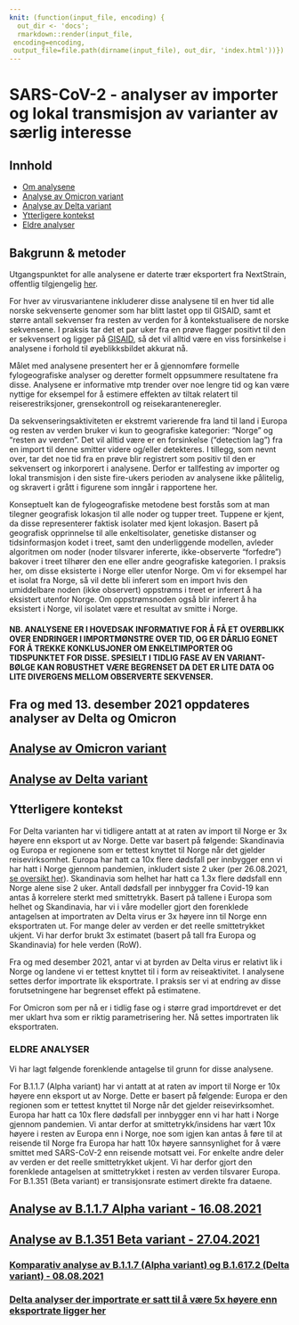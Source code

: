 ```yaml
---
knit: (function(input_file, encoding) {
  out_dir <- 'docs';
  rmarkdown::render(input_file,
 encoding=encoding,
 output_file=file.path(dirname(input_file), out_dir, 'index.html'))})
---
```


# SARS-CoV-2 - analyser av importer og lokal transmisjon av varianter av særlig interesse

## Innhold
-   [Om analysene](#bakgrunn-&-metoder)
-   [Analyse av Omicron variant](#analyse-av-omicron-variant)
-   [Analyse av Delta variant](#analyse-av-delta-variant)
-   [Ytterligere kontekst](#ytterligere-kontekst)
-   [Eldre analyser](#eldre-analyser)


## Bakgrunn & metoder

Utgangspunktet for alle analysene er daterte trær eksportert fra NextStrain, offentlig tilgjengelig [her](https://nextstrain.org/groups/niph/ncov/). 

For hver av virusvariantene inkluderer disse analysene til en hver tid alle norske sekvenserte genomer som har blitt lastet opp til GISAID, samt et større antall sekvenser fra resten av verden for å kontekstualisere de norske sekvensene. I praksis tar det et par uker fra en prøve flagger positivt til den er sekvensert og ligger på [GISAID](https://www.gisaid.org/), så det vil alltid være en viss forsinkelse i analysene i forhold til øyeblikksbildet akkurat nå. 

Målet med analysene presentert her er å gjennomføre formelle fylogeografiske analyser og deretter formelt oppsummere resultatene fra disse. Analysene er informative mtp trender over noe lengre tid og kan være nyttige for eksempel for å estimere effekten av tiltak relatert til reiserestriksjoner, grensekontroll og reisekaranteneregler. 

Da sekvenseringsaktiviteten er ekstremt varierende fra land til land i Europa og resten av verden bruker vi kun to geografiske kategorier: “Norge” og “resten av verden”. Det vil alltid være er en forsinkelse (“detection lag”) fra en import til denne smitter videre og/eller detekteres. I tillegg, som nevnt over, tar det noe tid fra en prøve blir registrert som positiv til den er sekvensert og inkorporert i analysene. Derfor er tallfesting av importer og lokal transmisjon i den siste fire-ukers perioden av analysene ikke pålitelig, og skravert i grått i figurene som inngår i rapportene her.

Konseptuelt kan de fylogeografiske metodene best forstås som at man tilegner geografisk lokasjon til alle noder og tupper treet. Tuppene er kjent, da disse representerer faktisk isolater med kjent lokasjon. Basert på geografisk opprinnelse til alle enkeltisolater, genetiske distanser og tidsinformasjon kodet i treet, samt den underliggende modellen, avleder algoritmen om noder (noder tilsvarer infererte, ikke-observerte “forfedre”) bakover i treet tilhører den ene eller andre geografiske kategorien. I praksis her, om disse eksisterte i Norge eller utenfor Norge. Om vi for eksempel har et isolat fra Norge, så vil dette bli inferert som en import hvis den umiddelbare noden (ikke observert) oppstrøms i treet er inferert å ha eksistert utenfor Norge. Om oppstrømsnoden også blir inferert å ha eksistert i Norge, vil isolatet være et resultat av smitte i Norge.

#### NB. ANALYSENE ER I HOVEDSAK INFORMATIVE FOR Å FÅ ET OVERBLIKK OVER ENDRINGER I IMPORTMØNSTRE OVER TID, OG ER DÅRLIG EGNET FOR Å TREKKE KONKLUSJONER OM ENKELTIMPORTER OG TIDSPUNKTET FOR DISSE. SPESIELT I TIDLIG FASE AV EN VARIANT-BØLGE KAN ROBUSTHET VÆRE BEGRENSET DA DET ER LITE DATA OG LITE DIVERGENS MELLOM OBSERVERTE SEKVENSER.

## Fra og med 13. desember 2021 oppdateres analyser av Delta og Omicron
 

## [Analyse av Omicron variant](https://github.com/folkehelseinstituttet/SARS-CoV-2_phylogeo/blob/main/docs/Analyses/Omicron/Omicron.html)

## [Analyse av Delta variant](https://github.com/folkehelseinstituttet/SARS-CoV-2_phylogeo/blob/main/Delta/Delta_equal_rates.md)


## Ytterligere kontekst

For Delta varianten har vi tidligere antatt at at raten av import til Norge er 3x høyere enn eksport ut av Norge. Dette var basert på følgende: Skandinavia og Europa er regionene som er tettest knyttet til Norge når det gjelder reisevirksomhet. Europa har hatt ca 10x flere dødsfall per innbygger enn vi har hatt i Norge gjennom pandemien, inkludert siste 2 uker (per 26.08.2021, [se oversikt her](https://github.com/folkehelseinstituttet/SARS-CoV-2_phylogeo/blob/main/Data/Europe_deaths_prev14days_2021-08-26.csv)). Skandinavia som helhet har hatt ca 1.3x flere dødsfall enn Norge alene sise 2 uker. Antall dødsfall per innbygger fra Covid-19 kan antas å korrelere sterkt med smittetrykk. Basert på tallene i Europa som helhet og Skandinavia, har vi i våre modeller gjort den forenklede antagelsen at importraten av Delta virus er 3x høyere inn til Norge enn eksportraten ut. For mange deler av verden er det reelle smittetrykket ukjent. Vi har derfor brukt 3x estimatet (basert på tall fra Europa og Skandinavia) for hele verden (RoW). 

Fra og med desember 2021, antar vi at byrden av Delta virus er relativt lik i Norge og landene vi er tettest knyttet til i form av reiseaktivitet. I analysene settes derfor importrate lik eksportrate. I praksis ser vi at endring av disse forutsetningene har begrenset effekt på estimatene.

For Omicron som per nå er i tidlig fase og i større grad importdrevet er det mer uklart hva som er riktig parametrisering her. Nå settes importraten lik eksportraten. 


### ELDRE ANALYSER


Vi har lagt følgende forenklende antagelse til grunn for disse analysene.

For B.1.1.7 (Alpha variant) har vi antatt at at raten av import til Norge er 10x høyere enn eksport ut av Norge. Dette er basert på følgende: Europa er den regionen som er tettest knyttet til Norge når det gjelder reisevirksomhet. Europa har hatt ca 10x flere dødsfall per innbygger enn vi har hatt i Norge gjennom pandemien. Vi antar derfor at smittetrykk/insidens har vært 10x høyere i resten av Europa enn i Norge, noe som igjen kan antas å føre til at reisende til Norge fra Europa har hatt 10x høyere sannsynlighet for å være smittet med SARS-CoV-2 enn reisende motsatt vei. For enkelte andre deler av verden er det reelle smittetrykket ukjent. Vi har derfor gjort den forenklede antagelsen at smittetrykket i resten av verden tilsvarer Europa. For B.1.351 (Beta variant) er transisjonsrate estimert direkte fra dataene.


## [Analyse av B.1.1.7 Alpha variant - 16.08.2021](https://github.com/folkehelseinstituttet/SARS-CoV-2_phylogeo/blob/main/old_stuff/UK_results.md)

## [Analyse av B.1.351 Beta variant - 27.04.2021](https://github.com/folkehelseinstituttet/SARS-CoV-2_phylogeo/blob/main/old_stuff/Southafrican_results.md)

### [Komparativ analyse av B.1.1.7 (Alpha variant) og B.1.617.2 (Delta variant) - 08.08.2021](https://github.com/folkehelseinstituttet/SARS-CoV-2_phylogeo/blob/main/old_stuff/alpha_vs_delta.md)

### [Delta analyser der importrate er satt til å være 5x høyere enn eksportrate ligger her](https://github.com/folkehelseinstituttet/SARS-CoV-2_phylogeo/blob/main/Delta_5x_in_vs_out.md)



